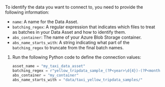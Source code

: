 
To identify the data you want to connect to, you need to provide the following information:
- `name`: A name for the Data Asset.
- `batching_regex`: A regular expression that indicates which files to treat as batches in your Data Asset and how to identify them.
- `abs_container`: The name of your Azure Blob Storage container.
- `abs_name_starts_with`: A string indicating what part of the `batching_regex` to truncate from the final batch names.

1. Run the following Python code to define the connection values:

    ```python title="Python code"
    asset_name = "my_taxi_data_asset"
    batching_regex = r"yellow_tripdata_sample_(?P<year>\d{4})-(?P<month>\d{2})\.csv"
    abs_container = "my_container"
    abs_name_starts_with = "data/taxi_yellow_tripdata_samples/"
    ```